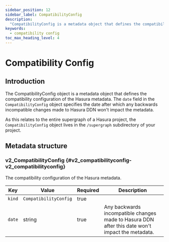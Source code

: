 ```yaml
---
sidebar_position: 12
sidebar_label: CompatibilityConfig
description:
  "CompatibilityConfig is a metadata object that defines the compatibility configuration of the Hasura metadata."
keywords:
  - compatibility config
toc_max_heading_level: 4
---
```


# Compatibility Config

## Introduction

The CompatibilityConfig object is a metadata object that defines the compatibility configuration of the Hasura metadata.
The `date` field in the `CompatibilityConfig` object specifies the date after which any backwards incompatible changes
made to Hasura DDN won't impact the metadata.

As this relates to the entire supergraph of a Hasura project, the `CompatibilityConfig` object lives in the
`/supergraph` subdirectory of your project.

## Metadata structure

### v2_CompatibilityConfig {#v2_compatibilityconfig-v2_compatibilityconfig}

The compatibility configuration of the Hasura metadata.

| Key    | Value                 | Required | Description                                                                                      |
| ------ | --------------------- | -------- | ------------------------------------------------------------------------------------------------ |
| `kind` | `CompatibilityConfig` | true     |                                                                                                  |
| `date` | string                | true     | Any backwards incompatible changes made to Hasura DDN after this date won't impact the metadata. |
